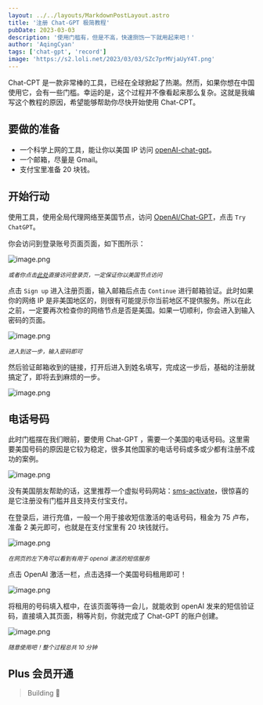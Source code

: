 ```yaml
---
layout: ../../layouts/MarkdownPostLayout.astro
title: '注册 Chat-GPT 极简教程'
pubDate: 2023-03-03
description: '使用门槛有，但是不高，快速捯饬一下就用起来吧！'
author: 'AqingCyan'
tags: ['chat-gpt', 'record']
image: 'https://s2.loli.net/2023/03/03/SZc7prMVjaUyY4T.png'
---
```


Chat-CPT 是一款非常棒的工具，已经在全球掀起了热潮。然而，如果你想在中国使用它，会有一些门槛。幸运的是，这个过程并不像看起来那么复杂。这就是我编写这个教程的原因，希望能够帮助你尽快开始使用 Chat-CPT。

## 要做的准备

- 一个科学上网的工具，能让你以美国 IP 访问 [openAI-chat-gpt](https://openai.com/blog/chatgpt)。
- 一个邮箱，尽量是 Gmail。
- 支付宝里准备 20 块钱。

## 开始行动

使用工具，使用全局代理网络至美国节点，访问 [OpenAI/Chat-GPT](https://openai.com/blog/chatgpt)，点击 `Try ChatGPT`。

你会访问到登录账号页面页面，如下图所示：

![image.png](https://s2.loli.net/2023/03/03/SZc7prMVjaUyY4T.png)

<sup>_或者你点击[此处](https://chat.openai.com/auth/login)直接访问登录页，一定保证你以美国节点访问_</sup>

点击 `Sign up` 进入注册页面，输入邮箱后点击 `Continue` 进行邮箱验证。此时如果你的网络 IP 是非美国地区的，则很有可能提示你当前地区不提供服务。所以在此之前，一定要再次检查你的网络节点是否是美国。如果一切顺利，你会进入到输入密码的页面。

![image.png](https://s2.loli.net/2023/03/03/CMLn5yZc3idohxF.png)

<sup>_进入到这一步，输入密码即可_</sup>

然后验证邮箱收到的链接，打开后进入到姓名填写，完成这一步后，基础的注册就搞定了，即将去到麻烦的一步。

![image.png](https://s2.loli.net/2023/03/04/Daon3YE9I4Xu2gO.png)

## 电话号码

此时门槛摆在我们眼前，要使用 Chat-GPT ，需要一个美国的电话号码。这里需要美国号码的原因是它较为稳定，很多其他国家的电话号码或多或少都有注册不成功的案例。

![image.png](https://s2.loli.net/2023/03/04/7jOIMKhnwWAmFb9.png)

没有美国朋友帮助的话，这里推荐一个虚拟号码网站：[sms-activate](https://sms-activate.org/getNumber)，很惊喜的是它注册没有门槛并且支持支付宝支付。

在登录后，进行充值，一般一个用于接收短信激活的电话号码，租金为 75 卢布，准备 2 美元即可，也就是在支付宝里有 20 块钱就行。

![image.png](https://s2.loli.net/2023/03/04/mw1GkKbdRjfN3Ex.png)

<sup>_在网页的左下角可以看到有用于 openai 激活的短信服务_</sup>

点击 OpenAI 激活一栏，点击选择一个美国号码租用即可！

![image.png](https://s2.loli.net/2023/03/04/45IAu8Uo73b2eYj.png)

将租用的号码填入框中，在该页面等待一会儿，就能收到 openAI 发来的短信验证码，直接填入其页面，稍等片刻，你就完成了 Chat-GPT 的账户创建。

![image.png](https://s2.loli.net/2023/03/04/2Q8JpPlFOkiH3Az.png)

<sup>_随意使用吧！整个过程总共 10 分钟_</sup>

## Plus 会员开通

> Building 🥰
